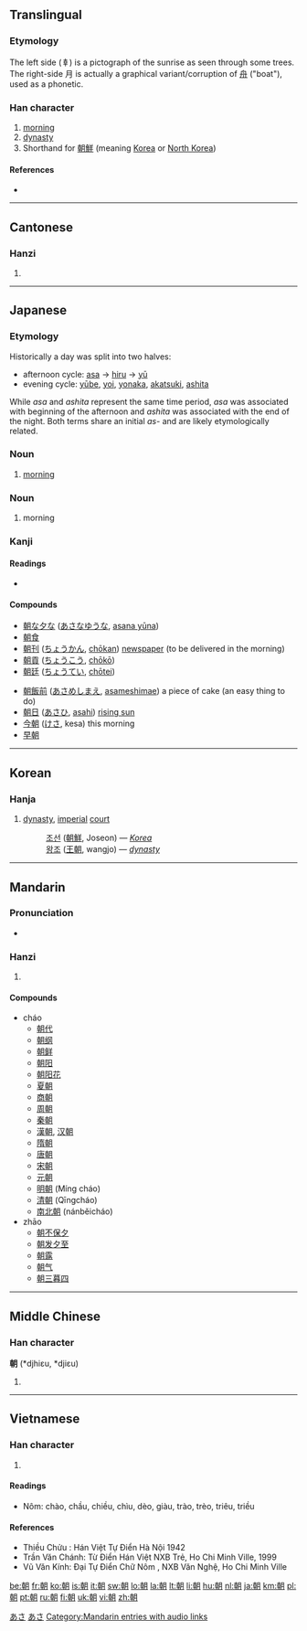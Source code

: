 ==Translingual==

===Etymology===
{{Han compound|𠦝|月|ls=psc|c1=2|c2=p}}

The left side (𠦝) is a pictograph of the sunrise as seen through some trees. The right-side 月 is actually a graphical variant/corruption of [[舟]] ("boat"), used as a phonetic.

===Han character===
{{Han char|rn=74|rad=月|as=08|sn=12|four=4742<sub>0</sub>|canj=十十月 (JJB)|ids=⿰[[車]][[月]]}}

# [[morning]]
# [[dynasty]]
# Shorthand for [[朝鮮]] (meaning [[Korea]] or [[North Korea]])

====References====
* {{Han ref|kx=0506.030|dkj=14374|dj=0885.070|hdz=32084.080|uh=671D|ud=26397|bh=B4C2|bd=46274}}

----

==Cantonese==

===Hanzi===
{{yue-hanzi|jyut=[[ciu4]], [[ziu1]]|y=[[chiu4]], [[jiu1]]}}

# {{defn|Cantonese|sort=月08}}

----

==Japanese==

===Etymology===

Historically a day was split into two halves:
* afternoon cycle: [[朝|asa]] -> [[昼|hiru]] -> [[夕|yū]]
* evening cycle: [[夕べ|yūbe]], [[宵|yoi]], [[夜中|yonaka]], [[暁|akatsuki]], [[朝|ashita]]
While ''asa'' and ''ashita'' represent the same time period, ''asa'' was associated with beginning of the afternoon and ''ashita'' was associated with the end of the night. Both terms share an initial ''as-'' and are likely etymologically related.

===Noun===
{{ja-noun|k|hira=あさ|rom=asa}}

# [[morning]]

===Noun===
{{ja-noun|k|hira=あした|rom=ashita}}

# morning

===Kanji===
{{ja-kanji|grade=2|rs=月08}}

====Readings====
* {{ja-readings|on=[[ちょう]] ([[chō]])|kun=[[あさ]] ([[asa]]), [[あした]] ([[ashita]]), [[あつまる]] ([[atsumaru]])|nanori=[[とも]]}}

====Compounds====
{{top2}}
* [[朝な夕な]] ([[あさなゆうな]], [[asana yūna]])
* [[朝食]]
* [[朝刊]] ([[ちょうかん]], [[chōkan]]) [[newspaper]] (to be delivered in the morning)
* [[朝貢]] ([[ちょうこう]], [[chōkō]])
* [[朝廷]] ([[ちょうてい]], [[chōtei]])
{{mid2}}
* [[朝飯前]] ([[あさめしまえ]], [[asameshimae]]) a piece of cake (an easy thing to do)
* [[朝日]] ([[あさひ]], [[asahi]]) [[rising sun]]
* [[今朝]] ([[けさ]], kesa) this morning
* [[早朝]]
{{bottom}}

[[Category:1000 Japanese basic words|あさ]]
[[Category:ja:Time|あさ]]

----

==Korean==

===Hanja===
{{ko-hanja|hangeul=[[조]]|eumhun=|rv=jo|mr=cho|y=co}}

# [[dynasty]], [[imperial]] [[court]]
#: [[조선]] ([[朝鮮]], Joseon) &mdash; ''[[Korea]]''
#: [[왕조]] ([[王朝]], wangjo) &mdash; ''[[dynasty]]''

----

==Mandarin==

===Pronunciation===
* {{audio|zh-cháo.ogg|audio}}

===Hanzi===
{{cmn-hanzi|pin=[[cháo]] ([[chao2]]), [[zhāo]] ([[zhao1]])|wg=[[ch'ao2|ch'ao<sup>2</sup>]], [[chao1|chao<sup>1</sup>]]}}

# {{defn|Mandarin|sort=月08}}

====Compounds====
* cháo
** [[朝代]]
** [[朝纲]]
** [[朝鲜]]
** [[朝阳]]
** [[朝阳花]]
** [[夏朝]]<!-- xia -->
** [[商朝]]<!-- shang -->
** [[周朝]]<!-- zhou -->
** [[秦朝]]<!-- qin -->
** [[漢朝]], [[汉朝]]<!-- han -->
** [[隋朝]]<!-- sui -->
** [[唐朝]]<!-- tang -->
** [[宋朝]]<!-- song -->
** [[元朝]]<!-- yuan -->
** [[明朝]] (Míng cháo)
** [[清朝]] (Qīngcháo)
** [[南北朝]] (nánběicháo)
* zhāo
** [[朝不保夕]]
** [[朝发夕至]]
** [[朝露]]
** [[朝气]]
** [[朝三暮四]]

[[Category:Mandarin entries with audio links]]

----

==Middle Chinese==

===Han character===
'''朝''' (*djhiɛu, *djiɛu)<!--asterisks signify that these are reconstructed pronunciations-->

# {{defn|Middle Chinese|sort=月08}}

----

==Vietnamese==

===Han character===
{{vi-hantu|triêu, triều|rs=月08}}

# {{defn|Vietnamese|sort=月08}}

====Readings====
* Nôm: chào, chầu, chiều, chìu, dèo, giàu, trào, trèo, triêu, triều

====References====
* Thiều Chửu : Hán Việt Tự Điển  Hà Nội 1942
* Trần Văn Chánh: Từ Điển Hán Việt NXB Trẻ, Ho Chi Minh Ville, 1999
* Vũ Văn Kính: Đại Tự Điển Chữ Nôm , NXB Văn Nghệ, Ho Chi Minh Ville

[[be:朝]]
[[fr:朝]]
[[ko:朝]]
[[is:朝]]
[[it:朝]]
[[sw:朝]]
[[lo:朝]]
[[la:朝]]
[[lt:朝]]
[[li:朝]]
[[hu:朝]]
[[nl:朝]]
[[ja:朝]]
[[km:朝]]
[[pl:朝]]
[[pt:朝]]
[[ru:朝]]
[[fi:朝]]
[[uk:朝]]
[[vi:朝]]
[[zh:朝]]